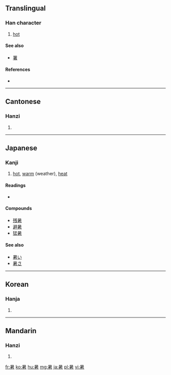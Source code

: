 {{also|者}}
==Translingual==

===Han character===
{{Han char|rn=72|rad=日|as=08|sn=12|four=6060<sub>4</sub>|canj=日十大日 (AJKA)}}

# [[hot]]

====See also====
* [[署]]<!-- Graphically similar -->

====References====
* {{Han ref|kx=0498.130|dkj=14031|dj=0866.110|hdz=21516.020|uh=6691|ud=26257|bh=B4BB|bd=46267}}

----

==Cantonese==

===Hanzi===
{{yue-hanzi|jyut=|y=syu2}}

# {{defn|Cantonese|sort=日08}}

----

==Japanese==

===Kanji===
{{ja-kanji|grade=3|rs=日08}}

# [[hot]], [[warm]] (weather), [[heat]]

====Readings====
* {{ja-readings|on=[[しょ]] (sho)|kun=[[あつい]] (atsui), [[あつさ]] (atsusa)}}

====Compounds====
* [[残暑]]
* [[避暑]]
* [[猛暑]]

====See also====
* [[暑い]]
* [[暑さ]]

----

==Korean==

===Hanja===
{{ko-hanja|hangeul=서|eumhun=|rv=seo|mr=sŏ|y=se}}

# {{defn|Korean|sort=日08}}

----

==Mandarin==

===Hanzi===
{{cmn-hanzi|pin=[[shǔ]] ([[shu3]])|wg=shu<sup>3</sup>}}

# {{defn|Mandarin|sort=日08}}

[[fr:暑]]
[[ko:暑]]
[[hu:暑]]
[[mg:暑]]
[[ja:暑]]
[[pl:暑]]
[[vi:暑]]